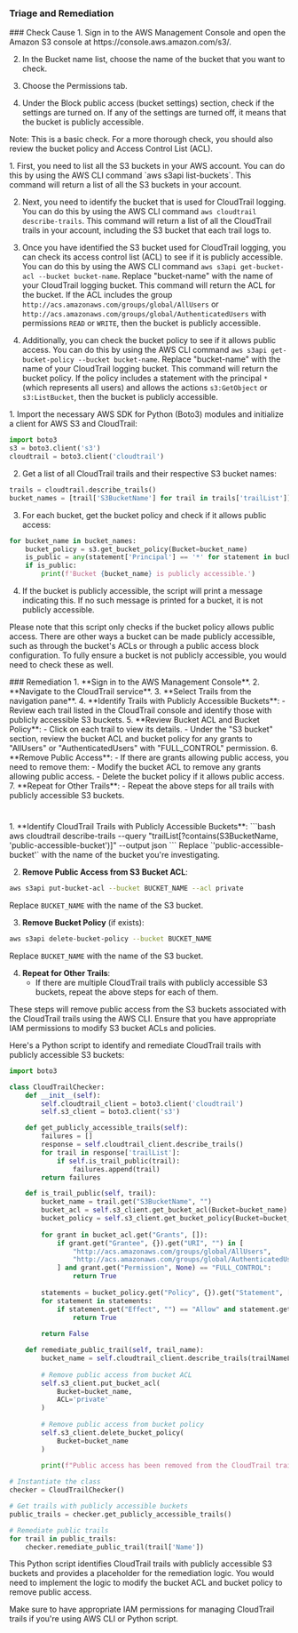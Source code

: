 
### Triage and Remediation
<Tabs>

<Tab title='Cause'>
### Check Cause
<AccordionGroup>
<Accordion title='Using Console' defaultOpen='true'>
1. Sign in to the AWS Management Console and open the Amazon S3 console at https://console.aws.amazon.com/s3/.

2. In the Bucket name list, choose the name of the bucket that you want to check.

3. Choose the Permissions tab.

4. Under the Block public access (bucket settings) section, check if the settings are turned on. If any of the settings are turned off, it means that the bucket is publicly accessible. 

Note: This is a basic check. For a more thorough check, you should also review the bucket policy and Access Control List (ACL).
</Accordion>

<Accordion title='Using CLI'>
1. First, you need to list all the S3 buckets in your AWS account. You can do this by using the AWS CLI command `aws s3api list-buckets`. This command will return a list of all the S3 buckets in your account.

2. Next, you need to identify the bucket that is used for CloudTrail logging. You can do this by using the AWS CLI command `aws cloudtrail describe-trails`. This command will return a list of all the CloudTrail trails in your account, including the S3 bucket that each trail logs to.

3. Once you have identified the S3 bucket used for CloudTrail logging, you can check its access control list (ACL) to see if it is publicly accessible. You can do this by using the AWS CLI command `aws s3api get-bucket-acl --bucket bucket-name`. Replace "bucket-name" with the name of your CloudTrail logging bucket. This command will return the ACL for the bucket. If the ACL includes the group `http://acs.amazonaws.com/groups/global/AllUsers` or `http://acs.amazonaws.com/groups/global/AuthenticatedUsers` with permissions `READ` or `WRITE`, then the bucket is publicly accessible.

4. Additionally, you can check the bucket policy to see if it allows public access. You can do this by using the AWS CLI command `aws s3api get-bucket-policy --bucket bucket-name`. Replace "bucket-name" with the name of your CloudTrail logging bucket. This command will return the bucket policy. If the policy includes a statement with the principal `*` (which represents all users) and allows the actions `s3:GetObject` or `s3:ListBucket`, then the bucket is publicly accessible.
</Accordion>

<Accordion title='Using Python'>
1. Import the necessary AWS SDK for Python (Boto3) modules and initialize a client for AWS S3 and CloudTrail:

```python
import boto3
s3 = boto3.client('s3')
cloudtrail = boto3.client('cloudtrail')
```

2. Get a list of all CloudTrail trails and their respective S3 bucket names:

```python
trails = cloudtrail.describe_trails()
bucket_names = [trail['S3BucketName'] for trail in trails['trailList']]
```

3. For each bucket, get the bucket policy and check if it allows public access:

```python
for bucket_name in bucket_names:
    bucket_policy = s3.get_bucket_policy(Bucket=bucket_name)
    is_public = any(statement['Principal'] == '*' for statement in bucket_policy['Policy']['Statement'])
    if is_public:
        print(f'Bucket {bucket_name} is publicly accessible.')
```

4. If the bucket is publicly accessible, the script will print a message indicating this. If no such message is printed for a bucket, it is not publicly accessible.

Please note that this script only checks if the bucket policy allows public access. There are other ways a bucket can be made publicly accessible, such as through the bucket's ACLs or through a public access block configuration. To fully ensure a bucket is not publicly accessible, you would need to check these as well.
</Accordion>

</AccordionGroup>
</Tab>
<Tab title='Remediation'>
### Remediation

<AccordionGroup>
<Accordion title='Using Console' defaultOpen='true'>
1. **Sign in to the AWS Management Console**.
2. **Navigate to the CloudTrail service**.
3. **Select Trails from the navigation pane**.
4. **Identify Trails with Publicly Accessible Buckets**:
   - Review each trail listed in the CloudTrail console and identify those with publicly accessible S3 buckets.
5. **Review Bucket ACL and Bucket Policy**:
   - Click on each trail to view its details.
   - Under the "S3 bucket" section, review the bucket ACL and bucket policy for any grants to "AllUsers" or "AuthenticatedUsers" with "FULL_CONTROL" permission.
6. **Remove Public Access**:
   - If there are grants allowing public access, you need to remove them:
     - Modify the bucket ACL to remove any grants allowing public access.
     - Delete the bucket policy if it allows public access.
7. **Repeat for Other Trails**:
   - Repeat the above steps for all trails with publicly accessible S3 buckets.

#
</Accordion>

<Accordion title='Using CLI'>
1. **Identify CloudTrail Trails with Publicly Accessible Buckets**:
```bash
aws cloudtrail describe-trails --query "trailList[?contains(S3BucketName, 'public-accessible-bucket')]" --output json
```
Replace `'public-accessible-bucket'` with the name of the bucket you're investigating.

2. **Remove Public Access from S3 Bucket ACL**:
```bash
aws s3api put-bucket-acl --bucket BUCKET_NAME --acl private
```
Replace `BUCKET_NAME` with the name of the S3 bucket.

3. **Remove Bucket Policy** (if exists):
```bash
aws s3api delete-bucket-policy --bucket BUCKET_NAME
```
Replace `BUCKET_NAME` with the name of the S3 bucket.

4. **Repeat for Other Trails**:
   - If there are multiple CloudTrail trails with publicly accessible S3 buckets, repeat the above steps for each of them.

These steps will remove public access from the S3 buckets associated with the CloudTrail trails using the AWS CLI. Ensure that you have appropriate IAM permissions to modify S3 bucket ACLs and policies.
</Accordion>

<Accordion title='Using Python'>
Here's a Python script to identify and remediate CloudTrail trails with publicly accessible S3 buckets:

```python
import boto3

class CloudTrailChecker:
    def __init__(self):
        self.cloudtrail_client = boto3.client('cloudtrail')
        self.s3_client = boto3.client('s3')

    def get_publicly_accessible_trails(self):
        failures = []
        response = self.cloudtrail_client.describe_trails()
        for trail in response['trailList']:
            if self.is_trail_public(trail):
                failures.append(trail)
        return failures

    def is_trail_public(self, trail):
        bucket_name = trail.get("S3BucketName", "")
        bucket_acl = self.s3_client.get_bucket_acl(Bucket=bucket_name)
        bucket_policy = self.s3_client.get_bucket_policy(Bucket=bucket_name)
        
        for grant in bucket_acl.get("Grants", []):
            if grant.get("Grantee", {}).get("URI", "") in [
                "http://acs.amazonaws.com/groups/global/AllUsers",
                "http://acs.amazonaws.com/groups/global/AuthenticatedUsers",
            ] and grant.get("Permission", None) == "FULL_CONTROL":
                return True
        
        statements = bucket_policy.get("Policy", {}).get("Statement", [])
        for statement in statements:
            if statement.get("Effect", "") == "Allow" and statement.get("Principal", "") == "*":
                return True
        
        return False

    def remediate_public_trail(self, trail_name):
        bucket_name = self.cloudtrail_client.describe_trails(trailNameList=[trail_name])['trailList'][0]['S3BucketName']
        
        # Remove public access from bucket ACL
        self.s3_client.put_bucket_acl(
            Bucket=bucket_name,
            ACL='private'
        )
        
        # Remove public access from bucket policy
        self.s3_client.delete_bucket_policy(
            Bucket=bucket_name
        )
        
        print(f"Public access has been removed from the CloudTrail trail {trail_name}.")

# Instantiate the class
checker = CloudTrailChecker()

# Get trails with publicly accessible buckets
public_trails = checker.get_publicly_accessible_trails()

# Remediate public trails
for trail in public_trails:
    checker.remediate_public_trail(trail['Name'])
```

This Python script identifies CloudTrail trails with publicly accessible S3 buckets and provides a placeholder for the remediation logic. You would need to implement the logic to modify the bucket ACL and bucket policy to remove public access.

Make sure to have appropriate IAM permissions for managing CloudTrail trails if you're using AWS CLI or Python script.
</Accordion>

</AccordionGroup>
</Tab>
</Tabs>
